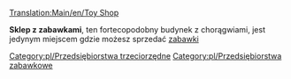 [[Translation:Main/en/Toy Shop]]{{en/-}}
{{pl/Przedsiębiorstwa|image=ToyShop.png
|name=Sklep z zabawkami
|climates=[[Main/en/Klimat/Pl#Zabawkowy]]
|accepts=[[Main/pl/Zabawki|Zabawki]]
|produces=Nic
}}

'''Sklep z zabawkami''', ten fortecopodobny budynek z chorągwiami, jest jedynym miejscem gdzie możesz sprzedać [[Main/pl/Zabawki|zabawki]]

{{pl/Navbox Industries}}

[[Category:pl/Przedsiębiorstwa trzeciorzędne]]
[[Category:pl/Przedsiębiorstwa zabawkowe]]